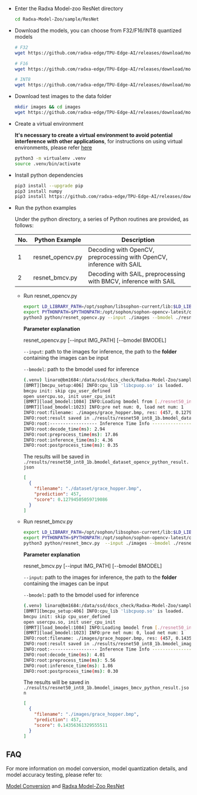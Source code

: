 - Enter the Radxa Model-zoo ResNet directory
  ```bash
  cd Radxa-Model-Zoo/sample/ResNet
  ```
- Download the models, you can choose from F32/F16/INT8 quantized models

  ```bash
  # F32
  wget https://github.com/radxa-edge/TPU-Edge-AI/releases/download/model-zoo/resnet50_fp32_1b.bmodel

  # F16
  wget https://github.com/radxa-edge/TPU-Edge-AI/releases/download/model-zoo/resnet50_fp16_1b.bmodel

  # INT8
  wget https://github.com/radxa-edge/TPU-Edge-AI/releases/download/model-zoo/resnet50_int8_1b.bmodel
  ```

- Download test images to the data folder

  ```bash
  mkdir images && cd images
  wget https://github.com/radxa-edge/TPU-Edge-AI/releases/download/model-zoo/grace_hopper.bmp
  ```

- Create a virtual environment

  **It's necessary to create a virtual environment to avoid potential interference with other applications**, for instructions on using virtual environments, please refer [here](../ai-tools/virtualenv_usage)

  ```bash
  python3 -m virtualenv .venv
  source .venv/bin/activate
  ```

- Install python dependencies
  ```bash
  pip3 install --upgrade pip
  pip3 install numpy
  pip3 install https://github.com/radxa-edge/TPU-Edge-AI/releases/download/v0.1.0/sophon_arm-3.7.0-py3-none-any.whl
  ```
- Run the python examples

  Under the python directory, a series of Python routines are provided, as follows:

  | No. | Python Example   | Description                                                          |
  | --- | ---------------- | -------------------------------------------------------------------- |
  | 1   | resnet_opencv.py | Decoding with OpenCV, preprocessing with OpenCV, inference with SAIL |
  | 2   | resnet_bmcv.py   | Decoding with SAIL, preprocessing with BMCV, inference with SAIL     |

  - Run resnet_opencv.py

    ```bash
    export LD_LIBRARY_PATH=/opt/sophon/libsophon-current/lib:$LD_LIBRARY_PATH
    export PYTHONPATH=$PYTHONPATH:/opt/sophon/sophon-opencv-latest/opencv-python/
    python3 python/resnet_opencv.py --input ./images --bmodel ./resnet50_int8_1b.bmodel
    ```

    **Parameter explanation**

    resnet_opencv.py [--input IMG_PATH] [--bmodel BMODEL]

    `--input`: path to the images for inference, the path to the **folder** containing the images can be input

    `--bmodel`: path to the bmodel used for inference

    ```bash
    (.venv) linaro@bm1684:/data/ssd/docs_check/Radxa-Model-Zoo/sample/ResNet$ python3 python/resnet_opencv.py --input ./images --bmodel ./resnet50_int8_1b.bmodel
    [BMRT][bmcpu_setup:406] INFO:cpu_lib 'libcpuop.so' is loaded.
    bmcpu init: skip cpu_user_defined
    open usercpu.so, init user_cpu_init
    [BMRT][load_bmodel:1084] INFO:Loading bmodel from [./resnet50_int8_1b.bmodel]. Thanks for your patience...
    [BMRT][load_bmodel:1023] INFO:pre net num: 0, load net num: 1
    INFO:root:filename: ./images/grace_hopper.bmp, res: (457, 0.12794505059719086)
    INFO:root:result saved in ./results/resnet50_int8_1b.bmodel_dataset_opencv_python_result.json
    INFO:root:------------------ Inference Time Info ----------------------
    INFO:root:decode_time(ms): 2.94
    INFO:root:preprocess_time(ms): 17.86
    INFO:root:inference_time(ms): 4.36
    INFO:root:postprocess_time(ms): 0.35
    ```

    The results will be saved in `./results/resnet50_int8_1b.bmodel_dataset_opencv_python_result.json`

    ```json
    [
      {
        "filename": "./dataset/grace_hopper.bmp",
        "prediction": 457,
        "score": 0.12794505059719086
      }
    ]
    ```

  - Run resnet_bmcv.py

    ```bash
    export LD_LIBRARY_PATH=/opt/sophon/libsophon-current/lib:$LD_LIBRARY_PATH
    export PYTHONPATH=$PYTHONPATH:/opt/sophon/sophon-opencv-latest/opencv-python/
    python3 python/resnet_bmcv.py  --input ./images --bmodel ./resnet50_int8_1b.bmodel
    ```

    **Parameter explanation**

    resnet_bmcv.py [--input IMG_PATH] [--bmodel BMODEL]

    `--input`: path to the images for inference, the path to the **folder** containing the images can be input

    `--bmodel`: path to the bmodel used for inference

    ```bash
    (.venv) linaro@bm1684:/data/ssd/docs_check/Radxa-Model-Zoo/sample/ResNet$ python3 python/resnet_bmcv.py  --input ./images --bmodel ./resnet50_int8_1b.bmodel
    [BMRT][bmcpu_setup:406] INFO:cpu_lib 'libcpuop.so' is loaded.
    bmcpu init: skip cpu_user_defined
    open usercpu.so, init user_cpu_init
    [BMRT][load_bmodel:1084] INFO:Loading bmodel from [./resnet50_int8_1b.bmodel]. Thanks for your patience...
    [BMRT][load_bmodel:1023] INFO:pre net num: 0, load net num: 1
    INFO:root:filename: ./images/grace_hopper.bmp, res: (457, 0.14356361329555511)
    INFO:root:result saved in ./results/resnet50_int8_1b.bmodel_images_bmcv_python_result.json
    INFO:root:------------------ Inference Time Info ----------------------
    INFO:root:decode_time(ms): 4.01
    INFO:root:preprocess_time(ms): 5.56
    INFO:root:inference_time(ms): 1.86
    INFO:root:postprocess_time(ms): 0.30
    ```

    The results will be saved in `./results/resnet50_int8_1b.bmodel_images_bmcv_python_result.json`

    ```json
    [
      {
        "filename": "./images/grace_hopper.bmp",
        "prediction": 457,
        "score": 0.14356361329555511
      }
    ]
    ```

## FAQ

For more information on model conversion, model quantization details, and model accuracy testing, please refer to:

[Model Conversion](../../model-compile) and [Radxa Model-Zoo ResNet](https://github.com/zifeng-radxa/Radxa-Model-Zoo/tree/release/sample/ResNet)
